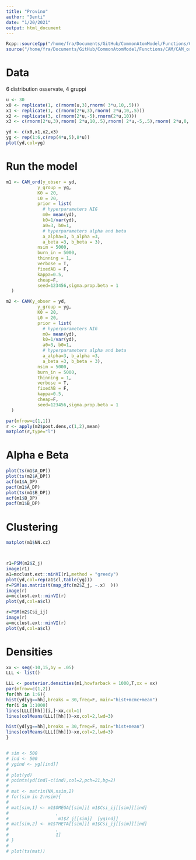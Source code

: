 ```yaml
---
title: "Provino"
author: "Denti"
date: "1/20/2021"
output: html_document
---
```


```r
Rcpp::sourceCpp("/home/fra/Documents/GitHub/CommonAtomModel/Functions/CAM/CAM.cpp")
source("/home/fra/Documents/GitHub/CommonAtomModel/Functions/CAM/CAM_ord.R")
```

# Data

6 distribution osservate, 4 gruppi

```r
u <- 30
x0 <- replicate(1, c(rnorm(u,3),rnorm( 3*u,10,.5)))
x1 <- replicate(1, c(rnorm(2*u,3),rnorm( 2*u,10,.5)))
x2 <- replicate(3, c(rnorm(2*u,-5),rnorm(2*u,10)))
x3 <- c(rnorm(2*u,3),rnorm( 2*u,10,.5),rnorm( 2*u,-5,.5),rnorm( 2*u,0,.5))

yd <- c(x0,x1,x2,x3)
yg <- rep(1:6,c(rep(4*u,5),8*u))
plot(yd,col=yg)
```

# Run the model

```r
m1 <- CAM_ord(y_obser = yd,
            y_group = yg,
            K0 = 20,
            L0 = 20,
            prior = list(
              # hyperparameters NIG
              m0= mean(yd), 
              k0=1/var(yd), 
              a0=3, b0=1,
              # hyperparameters alpha and beta
              a_alpha=3, b_alpha =3,
              a_beta =3, b_beta = 3),
            nsim = 5000,
            burn_in = 5000,
            thinning = 1,
            verbose = T,
            fixedAB = F,
            kappa=0.5,
            cheap=F,
            seed=123456,sigma.prop.beta = 1
  )

m2 <- CAM(y_obser = yd,
            y_group = yg,
            K0 = 20,
            L0 = 20,
            prior = list(
              # hyperparameters NIG
              m0= mean(yd), 
              k0=1/var(yd), 
              a0=3, b0=1,
              # hyperparameters alpha and beta
              a_alpha=3, b_alpha =3,
              a_beta =3, b_beta = 3),
            nsim = 5000,
            burn_in = 5000,
            thinning = 1,
            verbose = T,
            fixedAB = F,
            kappa=0.5,
            cheap=F,
            seed=123456,sigma.prop.beta = 1
  )
```


```r
par(mfrow=c(1,1))
r <- apply(m2$post.dens,c(1,2),mean)
matplot(r,type="l")

```


# Alpha e Beta

```r
plot(ts(m1$A_DP)) 
plot(ts(m2$A_DP)) 
acf(m1$A_DP)
pacf(m1$A_DP)
plot(ts(m1$B_DP))  
acf(m1$B_DP)
pacf(m1$B_DP)
```

# Clustering

```r
matplot(m1$NN.cz)



r1=PSM(m2$Z_j)
image(r1)
a1=mcclust.ext::minVI(r1,method = "greedy")
plot(yd,col=rep(a1$cl,table(yg)))
r=PSM(as.matrix(t(map_dfc(m2$Z_j, ~.x)  )))
image(r)
a=mcclust.ext::minVI(r)
plot(yd,col=a$cl)

r=PSM(m2$Csi_ij)
image(r)
a=mcclust.ext::minVI(r)
plot(yd,col=a$cl)
```

# Densities

```r
xx <- seq(-10,15,by = .05)
LLL <- list()

LLL <- posterior.densities(m1,howfarback = 1000,T,xx = xx)
par(mfrow=c(1,2))
for(hh in 1:6){
hist(yd[yg==hh],breaks = 30,freq=F, main="hist+mcmc+mean")
for(i in 1:1000)
lines(LLL[[hh]][i,]~xx,col=1)
lines(colMeans(LLL[[hh]])~xx,col=2,lwd=3)

hist(yd[yg==hh],breaks = 30,freq=F, main="hist+mean")
lines(colMeans(LLL[[hh]])~xx,col=2,lwd=3)
}


# sim <- 500
# ind <- 500
# ygind <- yg[[ind]]
# 
# plot(yd)
# points(yd[ind]~c(ind),col=2,pch=21,bg=2)
# 
# mat <- matrix(NA,nsim,2)
# for(sim in 2:nsim){
# 
# mat[sim,1] <- m1$OMEGA[[sim]][ m1$Csi_ij[[sim]][ind] 
#                  ,
#                   m1$Z_j[[sim]]  [ygind]]
# mat[sim,2] <- m1$THETA[[sim]][ m1$Csi_ij[[sim]][ind] 
#                  ,
#                  1]
# }
# 
# plot(ts(mat))




```

